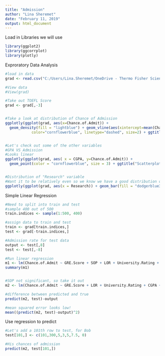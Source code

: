```yaml
---
title: "Admission"
author: "Lina Sheremet"
date: "February 11, 2019"
output: html_document
---
```


Load in Libraries we will use
```r
library(ggplot2)
library(ggcorrplot)
library(plotly)
```


Exproratory Data Analysis
```r
#load in data
grad <- read.csv("C:/Users/Lina.Sheremet/OneDrive - Thermo Fisher Scientific/Jose Prez Grad Admission/data.csv")

#View data
#View(grad)

#Take out TOEFL Score
grad <- grad[,-3]


#Take a look at distribution of Chance of Admission
ggplotly(ggplot(grad, aes(x=Chance.of.Admit)) + 
  geom_density(fill = "lightblue") + geom_vline(aes(xintercept=mean(Chance.of.Admit)),
            color="cornflowerblue", linetype="dashed", size=2) + ggtitle("Density Plot of Chance of Admit") + labs(x = "Chance of Admit", y = "Density"))


#Let's check out some of the other variables
#GPA VS Admission
#Looks linear
ggplotly(ggplot(grad, aes( x = CGPA, y=Chance.of.Admit)) +
  geom_point(color = "cornflowerblue", size = 3) + ggtitle("Scatterplot of Admit VS Undergrad GPA") + labs(y = "Chance of Admit", x = "Undergrad GPA"))


#Distribution of "Research" variable
#Want it to be relatively even so we know we have a good distribution of data
ggplotly(ggplot(grad, aes(x = Research)) + geom_bar(fill = "dodgerblue3") + ylim(0,350) + ggtitle("Bar Chart of Research") + labs(x = "Research", y = "Count of Students"))


```

Simple Linear Regression
```r
#Need to split into train and test
#sample 400 out of 500
train.indices <- sample(1:500, 400)

#assign data to train and test
train <- grad[train.indices,]
test <- grad[-train.indices,]

#Admission rate for test data
output <- test[,8]
test <- test[,-8]

#Run linear regression
m1 <- lm(Chance.of.Admit ~ GRE.Score + SOP + LOR + University.Rating + CGPA + Research, data = train)
summary(m1)


#SOP not significant, so take it out
m2 <- lm(Chance.of.Admit ~ GRE.Score + LOR + University.Rating + CGPA + Research, data = train)

#difference between predicted and true
predict(m2, test)-output

#mean squared error looks low!
mean((predict(m2, test)-output)^2)
```

Use regression to predict
```r
#Let's add a 101th row to test, for Bob
test[101,] <- c(101,300,5,3,5,7.5, 0)

#His chances of admission
predict(m2, test[101,])

```
